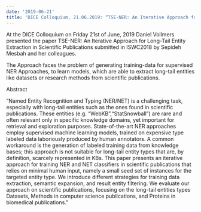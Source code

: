 ```yaml
---
date: '2019-06-21'
title: 'DICE Colloquium, 21.06.2019: “TSE-NER: An Iterative Approach for Long-Tail Entity Extraction in Scientific Publications”'
---
```


At the DICE Colloquium on Friday 21st of June, 2019 Daniel Vollmers presented the paper TSE-NER: An Iterative Approach for Long-Tail Entity Extraction in Scientific Publications submitted in ISWC2018 by Sepideh Mesbah and her colleagues.

The Approach faces the problem of generating training-data for supervised NER Approaches, to learn models, which are able to extract long-tail entities like datasets or research methods from scientific publications.

Abstract

“Named Entity Recognition and Typing (NER/NET) is a challenging task, especially with long-tail entities such as the ones found in scientific publications. These entities (e.g. “WebKB”,“StatSnowball”) are rare and often relevant only in specific knowledge domains, yet important for retrieval and exploration purposes. State-of-the-art NER approaches employ supervised machine learning models, trained on expensive type labeled data laboriously produced by human annotators. A common workaround is the generation of labeled training data from knowledge bases; this approach is not suitable for long-tail entity types that are, by definition, scarcely represented in KBs. This paper presents an iterative approach for training NER and NET classifiers in scientific publications that relies on minimal human input, namely a small seed set of instances for the targeted entity type. We introduce different strategies for training data extraction, semantic expansion, and result entity filtering. We evaluate our approach on scientific publications, focusing on the long-tail entities types Datasets, Methods in computer science publications, and Proteins in biomedical publications.”
